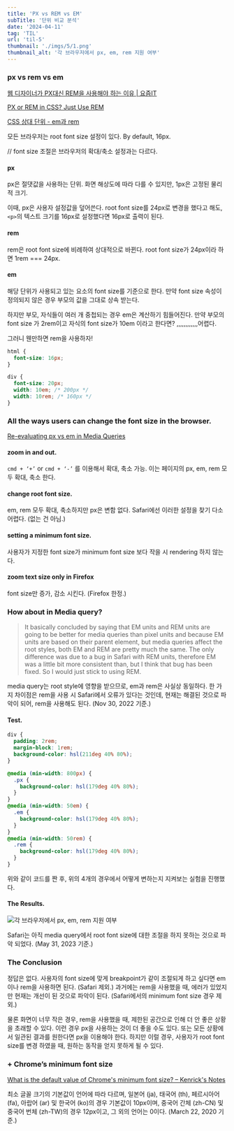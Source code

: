 ```yaml
---
title: 'PX vs REM vs EM'
subTitle: '단위 비교 분석'
date: '2024-04-11'
tag: 'TIL'
url: 'til-5'
thumbnail: './imgs/5/1.png'
thumbnail_alt: '각 브라우저에서 px, em, rem 지원 여부'
---
```


### px vs rem vs em

[웹 디자이너가 PX대신 REM을 사용해야 하는 이유 | 요즘IT](https://yozm.wishket.com/magazine/detail/1410/)

[PX or REM in CSS? Just Use REM](https://austingil.com/px-or-rem-in-css/)

[CSS 상대 단위 - em과 rem](https://www.daleseo.com/css-em-rem/)

모든 브라우저는 root font size 설정이 있다. By default, 16px.

// font size 조절은 브라우저의 확대/축소 설정과는 다르다.

#### px

px은 절댓값을 사용하는 단위.
화면 해상도에 따라 다를 수 있지만, 1px은 고정된 물리적 크기.

이때, px은 사용자 설정값을 덮어쓴다.
root font size를 24px로 변경을 했다고 해도, `<p>`의 텍스트 크기를 16px로 설정했다면 16px로 출력이 된다.

#### rem

rem은 root font size에 비례하여 상대적으로 바뀐다.
root font size가 24px이라 하면 1rem === 24px.

#### em

해당 단위가 사용되고 있는 요소의 font size를 기준으로 한다.
만약 font size 속성이 정의되지 않은 경우 부모의 값을 그대로 상속 받는다.

하지만 부모, 자식들이 여러 개 중첩되는 경우 em은 계산하기 힘들어진다.
만약 부모의 font size 가 2rem이고 자식의 font size가 10em 이라고 한다면?
,,,,,,,,,,,,어렵다.

그러니 웬만하면 rem을 사용하자!

```css
html {
  font-size: 16px;
}

div {
  font-size: 20px;
  width: 10em; /* 200px */
  width: 10rem; /* 160px */
}
```

### All the ways users can change the font size in the browser.

[Re-evaluating px vs em in Media Queries](https://keithjgrant.com/posts/2023/05/px-vs-em-in-media-queries/)

#### zoom in and out.

`cmd + ‘+’` or `cmd + ‘-’` 를 이용해서 확대, 축소 가능.
이는 페이지의 px, em, rem 모두 확대, 축소 한다.

#### change root font size.

em, rem 모두 확대, 축소하지만 px은 변함 없다.
Safari에선 이러한 설정을 찾기 다소 어렵다. (없는 건 아님.)

#### setting a minimum font size.

사용자가 지정한 font size가 minimum font size 보다 작을 시 rendering 하지 않는다.

#### zoom text size only in Firefox

font size만 증가, 감소 시킨다. (Firefox 한정.)

### How about in Media query?

> It basically concluded by saying that EM units and REM units are going to be better for media queries than pixel units and because EM units are based on their parent element, but media queries affect the root styles, both EM and REM are pretty much the same.
> The only difference was due to a bug in Safari with REM units, therefore EM was a little bit more consistent than, but I think that bug has been fixed. So I would just stick to using REM.

media query는 root style에 영향을 받으므로, em과 rem은 사실상 동일하다.
한 가지 차이점은 rem을 사용 시 Safari에서 오류가 있다는 것인데,
현재는 해결된 것으로 파악이 되어, rem을 사용해도 된다. (Nov 30, 2022 기준.)

#### Test.

```css
div {
  padding: 2rem;
  margin-block: 1rem;
  background-color: hsl(211deg 40% 80%);
}

@media (min-width: 800px) {
  .px {
    background-color: hsl(179deg 40% 80%);
  }
}
@media (min-width: 50em) {
  .em {
    background-color: hsl(179deg 40% 80%);
  }
}
@media (min-width: 50rem) {
  .rem {
    background-color: hsl(179deg 40% 80%);
  }
}
```

위와 같이 코드를 짠 후, 위의 4개의 경우에서 어떻게 변하는지 지켜보는 실험을 진행했다.

#### The Results.

![각 브라우저에서 px, em, rem 지원 여부](./imgs/5/1.png)

Safari는 아직 media query에서 root font size에 대한 조절을 하지 못하는 것으로 파악 되었다. (May 31, 2023 기준.)

### The Conclusion

정답은 없다.
사용자의 font size에 맞게 breakpoint가 같이 조절되게 하고 싶다면 em이나 rem을 사용하면 된다. (Safari 제외.)
과거에는 rem을 사용했을 때, 에러가 있었지만 현재는 개선이 된 것으로 파악이 된다.
(Safari에서의 minimum font size 경우 제외.)

물론 화면이 너무 작은 경우, rem을 사용했을 때, 제한된 공간으로 인해 더 안 좋은 상황을 초래할 수 있다. 이런 경우 px을 사용하는 것이 더 좋을 수도 있다.
또는 모든 상황에서 일관된 결과를 원한다면 px을 이용해야 한다.
하지만 이럴 경우, 사용자가 root font size를 변경 하였을 때, 원하는 동작을 얻지 못하게 될 수 있다.

### + Chrome’s minimum font size

[What is the default value of Chrome's minimum font size? – Kenrick's Notes](https://blog.kenrick95.org/2020/03/what-is-the-default-value-of-chromes-minimum-font-size/)

최소 글꼴 크기의 기본값이 언어에 따라 다르며, 일본어 (ja), 태국어 (th), 페르시아어 (fa), 아랍어 (ar) 및 한국어 (ko)의 경우 기본값이 10px이며, 중국어 간체 (zh-CN) 및 중국어 번체 (zh-TW)의 경우 12px이고, 그 외의 언어는 0이다. (March 22, 2020 기준.)
